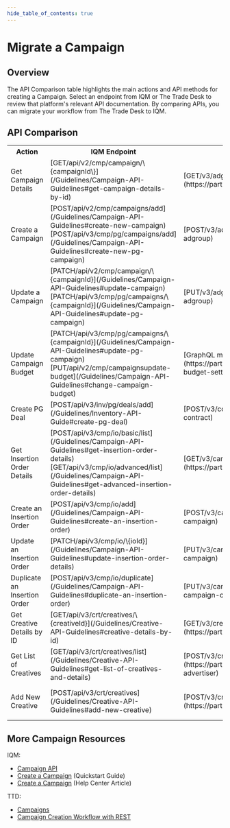 ```yaml
---
hide_table_of_contents: true
---
```



# Migrate a Campaign

## Overview 

The API Comparison table highlights the main actions and API methods for creating a Campaign. Select an endpoint from IQM or The Trade Desk to review that platform's relevant API documentation. By comparing APIs, you can migrate your workflow from The Trade Desk to IQM.

## API Comparison

<center>
<table className='endpointTable'>
<th>Action</th>
<th>IQM Endpoint</th>
<th style={{textWrap: 'nowrap' }}>The Trade Desk Endpoint</th>
<th>Notes</th>
<tr>
  <td>Get Campaign Details</td>
  <td>[<span class="badge bar badge--primary">GET</span><span class="path-text">/api/v2/cmp/campaign/\{campaignId\}</span>](/Guidelines/Campaign-API-Guidelines#get-campaign-details-by-id)</td>
  <td>[<span class="badge bar badge--primary">GET</span><span class="path-text">/v3/adgroup/\{adGroupId\}</span>](https://partner.thetradedesk.com/v3/portal/api/ref/get-adgroup-adgroupid)</td>
  <td></td>
</tr>
<tr>
  <td>Create a Campaign</td>
  <td>[<span class="badge bar badge--success">POST</span><span class="path-text">/api/v2/cmp/campaigns/add</span>](/Guidelines/Campaign-API-Guidelines#create-new-campaign)<br />[<span class="badge bar badge--success">POST</span><span class="path-text">/api/v3/cmp/pg/campaigns/add</span>](/Guidelines/Campaign-API-Guidelines#create-new-pg-campaign)</td>
  <td>[<span class="badge bar badge--success">POST</span><span class="path-text">/v3/adgroup</span>](https://partner.thetradedesk.com/v3/portal/api/ref/post-adgroup)</td>
  <td>IQM API requires an uploaded Creative and an existing Insertion Order to create a Campaign.</td>
</tr>
<tr>
  <td>Update a Campaign</td>
   <td>[<span class="badge bar badge--info">PATCH</span><span class="path-text">/api/v2/cmp/campaign/\{campaignId}</span>](/Guidelines/Campaign-API-Guidelines#update-campaign)<br />[<span class="badge bar badge--info">PATCH</span><span class="path-text">/api/v3/cmp/pg/campaigns/\{campaignId}</span>](/Guidelines/Campaign-API-Guidelines#update-pg-campaign)</td>
  <td>[<span class="badge bar badge--warning">PUT</span><span class="path-text">/v3/adgroup</span>](https://partner.thetradedesk.com/v3/portal/api/ref/put-adgroup)</td>
  <td></td>
</tr>
<tr>
  <td>Update Campaign Budget</td>
  <td>[<span class="badge bar badge--info">PATCH</span><span class="path-text">/api/v3/cmp/pg/campaigns/\{campaignId}</span>](/Guidelines/Campaign-API-Guidelines#update-pg-campaign) <br />[<span class="badge bar badge--warning">PUT</span><span class="path-text">/api/v2/cmp/campaignsupdate-budget</span>](/Guidelines/Campaign-API-Guidelines#change-campaign-budget)</td>
  <td>[GraphQL mutation <var>campaignBudgetSettingsUpdate</var>](https://partner.thetradedesk.com/v3/portal/api/doc/CampaignBudgets#mutations-budget-settings)</td>
  <td>A budget is set when creating a Campaign. It can also be changed when updating a Campaign or through the budget-updating endpoint.</td>
</tr>
<tr>
  <td>Create PG Deal</td>
  <td>[<span class="badge bar badge--success">POST</span><span class="path-text">/api/v3/inv/pg/deals/add</span>](/Guidelines/Inventory-API-Guide#create-pg-deal)</td>
  <td>[<span class="badge bar badge--success">POST</span><span class="path-text">/v3/contract</span>](https://partner.thetradedesk.com/v3/portal/api/ref/post-contract)</td>
  <td>An active PG deal (<var>pgDealId</var>) is required to create a PG Campaign.</td>
</tr>
<tr>
  <td>Get Insertion Order Details</td>
  <td>[<span class="badge bar badge--success">POST</span><span class="path-text">/api/v3/cmp/io/basic/list</span>](/Guidelines/Campaign-API-Guidelines#get-insertion-order-details) <br />[<span class="badge bar badge--primary">GET</span><span class="path-text">/api/v3/cmp/io/advanced/list</span>](/Guidelines/Campaign-API-Guidelines#get-advanced-insertion-order-details)</td>
  <td>[<span class="badge bar badge--primary">GET</span><span class="path-text">/v3/campaign/\{campaignId\}</span>](https://partner.thetradedesk.com/v3/portal/api/ref/get-campaign-campaignid)</td>
  <td></td>
</tr>
<tr>
  <td>Create an Insertion Order</td>
  <td>[<span class="badge bar badge--success">POST</span><span class="path-text">/api/v3/cmp/io/add</span>](/Guidelines/Campaign-API-Guidelines#create-an-insertion-order)</td>
  <td>[<span class="badge bar badge--success">POST</span><span class="path-text">/v3/campaign</span>](https://partner.thetradedesk.com/v3/portal/api/ref/post-campaign)</td>
  <td></td>
</tr>
<tr>
  <td>Update an Insertion Order</td>
  <td>[<span class="badge bar badge--info">PATCH</span><span class="path-text">/api/v3/cmp/io/\{ioId}</span>](/Guidelines/Campaign-API-Guidelines#update-insertion-order-details)</td>
  <td>[<span class="badge bar badge--warning">PUT</span><span class="path-text">/v3/campaign</span>](https://partner.thetradedesk.com/v3/portal/api/ref/put-campaign)</td>
  <td></td>
</tr>
<tr>
  <td>Duplicate an Insertion Order</td>
  <td>[<span class="badge bar badge--success">POST</span><span class="path-text">/api/v3/cmp/io/duplicate</span>](/Guidelines/Campaign-API-Guidelines#duplicate-an-insertion-order)</td>
  <td>[<span class="badge bar badge--warning">PUT</span><span class="path-text">/v3/campaign/clone</span>](https://partner.thetradedesk.com/v3/portal/api/ref/post-campaign-clone)</td>
  <td>Duplicates Insertion Order and specified Campaigns.</td>
</tr>
<tr>
  <td>Get Creative Details by ID</td>
  <td>[<span class="badge bar badge--primary">GET</span><span class="path-text">/api/v3/crt/creatives/\{creativeId}</span>](/Guidelines/Creative-API-Guidelines#creative-details-by-id)</td>
  <td>[<span class="badge bar badge--primary">GET</span><span class="path-text">/v3/creative/\{creativeId}</span>](https://partner.thetradedesk.com/v3/portal/api/ref/get-creative-creativeid)</td>
  <td></td>
</tr>
<tr>
  <td>Get List of Creatives</td>
  <td>[<span class="badge bar badge--primary">GET</span><span class="path-text">/api/v3/crt/creatives/list</span>](/Guidelines/Creative-API-Guidelines#get-list-of-creatives-and-details)</td>
  <td>[<span class="badge bar badge--success">POST</span><span class="path-text">/v3/creative/query/advertiser</span>](https://partner.thetradedesk.com/v3/portal/api/ref/post-creative-query-advertiser)</td>
  <td></td>
</tr>
<tr>
  <td>Add New Creative</td>
  <td>[<span class="badge bar badge--success">POST</span><span class="path-text">/api/v3/crt/creatives</span>](/Guidelines/Creative-API-Guidelines#add-new-creative)</td>
  <td>[<span class="badge bar badge--success">POST</span><span class="path-text">/v3/creative/\{creativeId}</span>](https://partner.thetradedesk.com/v3/portal/api/ref/post-creative)</td>
  <td>IQM supports FormData for uploading Creatives. See [MDN Documentation<ExternalLink />](https://developer.mozilla.org/en-US/Learn_web_development/Extensions/Forms/Sending_and_retrieving_form_data) for more details.</td>
</tr>
</table></center>

## More Campaign Resources 

IQM:
  * [Campaign API](/Guidelines/Campaign-API-Guidelines)
  * [Create a Campaign](/Quickstart%20Guides/Upload-Creative-and-Create-a-Campaign-API-Quickstart-Guide) (Quickstart Guide)
  * [Create a Campaign<ExternalLink />](https://help.iqm.com/en/collections/1962110-create-a-campaign) (Help Center Article)

TTD: 
  * [Campaigns<ExternalLink />](https://partner.thetradedesk.com/v3/portal/api/doc/Campaigns)
  * [Campaign Creation Workflow with REST<ExternalLink />](https://partner.thetradedesk.com/v3/portal/api/doc/CampaignCreateREST)